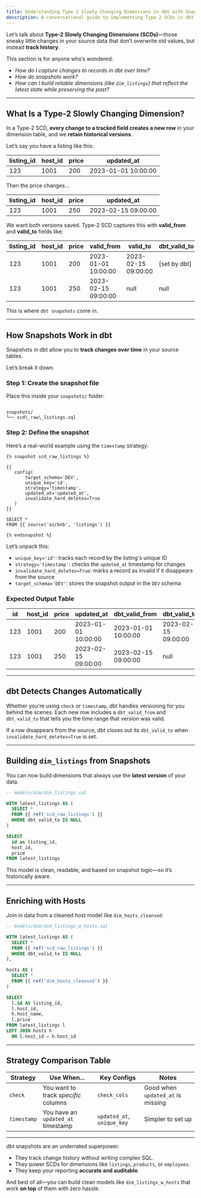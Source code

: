 ```yaml
---
title: Understanding Type 2 Slowly Changing Dimensions in dbt with Snapshots
description: A conversational guide to implementing Type 2 SCDs in dbt using snapshots, with examples using listings and hosts models.
---
```



Let’s talk about **Type-2 Slowly Changing Dimensions (SCDs)**—those sneaky little changes in your source data that don’t overwrite old values, but instead **track history**.

This section is for anyone who’s wondered:
- *How do I capture changes to records in dbt over time?*
- *How do snapshots work?*
- *How can I build reliable dimensions (like `dim_listings`) that reflect the latest state while preserving the past?*

---

## What Is a Type-2 Slowly Changing Dimension?

In a Type-2 SCD, **every change to a tracked field creates a new row** in your dimension table, and we **retain historical versions**.

Let’s say you have a listing like this:

| listing_id | host_id | price | updated_at         |
|------------|---------|-------|--------------------|
| 123        | 1001    | 200   | 2023-01-01 10:00:00 |

Then the price changes...

| listing_id | host_id | price | updated_at         |
|------------|---------|-------|--------------------|
| 123        | 1001    | 250   | 2023-02-15 09:00:00 |

We want both versions saved. Type-2 SCD captures this with **valid_from** and **valid_to** fields like:

| listing_id | host_id | price | valid_from         | valid_to           | dbt_valid_to |
|------------|---------|-------|--------------------|--------------------|--------------|
| 123        | 1001    | 200   | 2023-01-01 10:00:00 | 2023-02-15 09:00:00 | [set by dbt] |
| 123        | 1001    | 250   | 2023-02-15 09:00:00 | null               | null         |

This is where `dbt snapshots` come in.

---

##  How Snapshots Work in dbt

Snapshots in dbt allow you to **track changes over time** in your source tables.

Let’s break it down.

### Step 1: Create the snapshot file

Place this inside your `snapshots/` folder:

```

snapshots/
└── scd\_raw\_listings.sql

````

### Step 2: Define the snapshot

Here’s a real-world example using the `timestamp` strategy:

```jinja
{% snapshot scd_raw_listings %} 

{{
   config(
       target_schema='DEV',
       unique_key='id',
       strategy='timestamp',
       updated_at='updated_at',
       invalidate_hard_deletes=True
   )
}}

SELECT * 
FROM {{ source('airbnb', 'listings') }}

{% endsnapshot %}
````

Let’s unpack this:

* `unique_key='id'`: tracks each record by the listing's unique ID
* `strategy='timestamp'`: checks the `updated_at` timestamp for changes
* `invalidate_hard_deletes=True`: marks a record as invalid if it disappears from the source
* `target_schema='DEV'`: stores the snapshot output in the `DEV` schema

### Expected Output Table

| id  | host\_id | price | updated\_at         | dbt\_valid\_from    | dbt\_valid\_to      |
| --- | -------- | ----- | ------------------- | ------------------- | ------------------- |
| 123 | 1001     | 200   | 2023-01-01 10:00:00 | 2023-01-01 10:00:00 | 2023-02-15 09:00:00 |
| 123 | 1001     | 250   | 2023-02-15 09:00:00 | 2023-02-15 09:00:00 | null                |

---

##  dbt Detects Changes Automatically

Whether you're using `check` or `timestamp`, dbt handles versioning for you behind the scenes. Each new row includes a `dbt_valid_from` and `dbt_valid_to` that tells you the time range that version was valid.

If a row disappears from the source, dbt closes out its `dbt_valid_to` when `invalidate_hard_deletes=True` is set.

---

##  Building `dim_listings` from Snapshots

You can now build dimensions that always use the **latest version** of your data.

```sql
-- models/dim/dim_listings.sql

WITH latest_listings AS (
  SELECT *
  FROM {{ ref('scd_raw_listings') }}
  WHERE dbt_valid_to IS NULL
)

SELECT
  id as listing_id,
  host_id,
  price
FROM latest_listings
```

This model is clean, readable, and based on snapshot logic—so it’s historically aware.

---

##  Enriching with Hosts

Join in data from a cleaned host model like `dim_hosts_cleansed`:

```sql
-- models/dim/dim_listings_w_hosts.sql

WITH latest_listings AS (
  SELECT *
  FROM {{ ref('scd_raw_listings') }}
  WHERE dbt_valid_to IS NULL
),

hosts AS (
  SELECT *
  FROM {{ ref('dim_hosts_cleansed') }}
)

SELECT
  l.id AS listing_id,
  l.host_id,
  h.host_name,
  l.price
FROM latest_listings l
LEFT JOIN hosts h
  ON l.host_id = h.host_id
```

---

##  Strategy Comparison Table

| Strategy    | Use When...                          | Key Configs                | Notes                             |
| ----------- | ------------------------------------ | -------------------------- | --------------------------------- |
| `check`     | You want to track *specific* columns | `check_cols`               | Good when `updated_at` is missing |
| `timestamp` | You have an `updated_at` timestamp   | `updated_at`, `unique_key` | Simpler to set up                 |

---


dbt snapshots are an underrated superpower.

* They track change history without writing complex SQL.
* They power SCDs for dimensions like `listings`, `products`, or `employees`.
* They keep your reporting **accurate and auditable**.

And best of all—you can build clean models like `dim_listings_w_hosts` that work **on top** of them with zero hassle.


